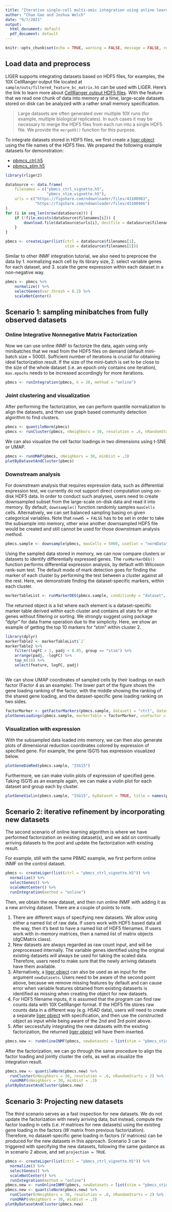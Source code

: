 ```yaml
---
title: "Iterative single-cell multi-omic integration using online learning"
author: "Chao Gao and Joshua Welch"
date: "9/7/2021"
output:
  html_document: default
  pdf_document: default
---
```


```r
knitr::opts_chunk$set(echo = TRUE, warning = FALSE, message = FALSE, results = "hide")
```

## Load data and preprocess

LIGER supports integrating datasets based on HDF5 files, for examples, the 10X CellRanger output file located at `sample/outs/filtered_feature_bc_matrix.h5` can be used with LIGER. Here's the link to learn more about [CellRanger output HDF5 files](https://support.10xgenomics.com/single-cell-gene-expression/software/pipelines/latest/advanced/h5_matrices). With the feature that we read one chunk of data into memory at a time, large-scale datasets stored on disk can be analyzed with a rather small memory specification. 

>Large datasets are often generated over multiple 10X runs (for example, multiple biological replicates). In such cases it may be necessary to merge the HDF5 files from each run into a single HDF5 file. We provide the `mergeH5()` function for this purpose.

To integrate datasets stored in HDF5 files, we first create a [liger object](../reference/liger-class.html) using the file names of the HDF5 files. We prepared the following example datasets for demonstration:

- [pbmcs_ctrl.h5](https://figshare.com/ndownloader/files/43108963)
- [pbmcs_stim.h5](https://figshare.com/ndownloader/files/43108966)

```R
library(rliger2)

dataSource <- data.frame(
    filenames = c("pbmcs_ctrl_vignette.h5", 
                  "pbmcs_stim_vignette.h5"),
    urls = c("https://figshare.com/ndownloader/files/43108963",
             "https://figshare.com/ndownloader/files/43108966")
)
for (i in seq_len(nrow(dataSource))) {
    if (!file.exists(dataSource$filenames[i])) {
        download.file(dataSource$urls[i], destfile = dataSource$filenames[i])
    }
}

pbmcs <- createLiger(list(ctrl = dataSource$filenames[1],
                          stim = dataSource$filenames[2]))
```

Similar to other iNMF integration tutorial, we also need to preprocee the data by 1. normalizing each cell by its library size, 2. select variable genes for each dataset, and 3. scale the gene expression within each dataset in a non-negative way.

```R
pbmcs <- pbmcs %>%
    normalize() %>%
    selectGenes(var.thresh = 0.2) %>%
    scaleNotCenter()
```

## Scenario 1: sampling minibatches from fully observed datasets

### Online Integrative Nonnegative Matrix Factorization

Now we can use online iNMF to factorize the data, again using only minibatches that we read from the HDF5 files on demand (default mini-batch size = 5000). Sufficient number of iterations is crucial for obtaining ideal factorization result. If the size of the mini-batch is set to be close to the size of the whole dataset (i.e. an epoch only contains one iteration), `max.epochs` needs to be increased accordingly for more iterations. 

```R
pbmcs <- runIntegration(pbmcs, k = 20, method = "online")
```

### Joint clustering and visualization

After performing the factorization, we can perform quantile normalization to align the datasets, and then use graph based community detection algorithm to find clusters.

```R
pbmcs <- quantileNorm(pbmcs)
pbmcs <- runCluster(pbmcs, nNeighbors = 30, resolution = .6, nRandomStarts = 2)
```

We can also visualize the cell factor loadings in two dimensions using t-SNE or UMAP.

```r
pbmcs <- runUMAP(pbmcs, nNeighbors = 30, minDist = .3)
plotByDatasetAndCluster(pbmcs)
```

### Downstream analysis

For downstream analysis that requires expression data, such as differential expression test, we currently do not support direct computation using on-disk HDF5 data. In order to conduct such analyses, users need to create downsampled subset from the large-scale on-disk data and read it into memory. By default, `downsample()` function randomly samples `maxCells` cells. Alternatively, we can set balanced sampling basing on given categorical variables. Note that `newH5 = FALSE` has to be set in order to take the subsample into memory, other wise another downsampled HDF5 file would be created and still cannot be used for those downstream analysis method. 

```R
pbmcs.sample <- downsample(pbmcs, maxCells = 5000, useSlot = "normData", newH5 = FALSE)
```

Using the sampled data stored in memory, we can now compare clusters or datasets to identify differentially expressed genes. The `runMarkerDEG()` function performs differential expression analysis, by default with Wilcoxon rank-sum test. The default mode of mark detection goes for finding the marker of each cluster by performing the test between a cluster against all the rest. Here, we demonstrate finding the dataset-specific markers, within each cluster.

```R
markerTableList <- runMarkerDEG(pbmcs.sample, conditionBy = "dataset", splitBy = "leiden_cluster")
```

The returned object is a list where each element is a dataset-specific marker table derived within each cluster and contains all stats for all the genes without filtering or sorting. We strongly suggest using package "dplyr" for data frame operation due to the simplicity. Here, we show an example of getting the top 10 markers for "stim" within cluster 2.

```R
library(dplyr)
markerTable2 <- markerTableList$`2`
markerTable2 %>%
    filter(logFC > 1, padj < 0.05, group == "stim") %>%
    arrange(padj, -logFC) %>%
    top_n(10) %>%
    select(feature, logFC, padj)
    
```

We can show UMAP coordinates of sampled cells by their loadings on each factor (Factor 4 as an example). The lower part of the figure shows the gene loading ranking of the factor, with the middle showing the ranking of the shared gene loading, and the dataset-specific gene loading ranking on two sides. 

```r
factorMarker <- getFactorMarkers(pbmcs.sample, dataset1 = "ctrl", dataset2 = "stim")
plotGeneLoadings(pbmcs.sample, markerTable = factorMarker, useFactor = 4)
```

### Visualization with expression

With the subsampled data loaded into memory, we can then also generate plots of dimensional reduction coordinates colored by expression of specified gene. For example, the gene ISG15 has expression visualized below.

```r
plotGeneDimRed(pbmcs.sample, "ISG15")
```

Furthermore, we can make violin plots of expression of specified gene. Taking ISG15 as an example again, we can make a violin plot for each dataset and group each by cluster. 

```r
plotGeneViolin(pbmcs.sample, "ISG15", byDataset = TRUE, title = names(pbmcs.sample))
```

## Scenario 2: iterative refinement by incorporating new datasets

The second scenario of online learning algorithm is where we have performed factorization on existing dataset(s), and we add on continually arriving datasets to the pool and update the factorization with existing result.

For example, still with the same PBMC example, we first perform online iNMF on the control dataset.

```r
pbmcs <- createLiger(list(ctrl = "pbmcs_ctrl_vignette.h5")) %>%
  normalize() %>%
  selectGenes() %>%
  scaleNotCenter() %>%
  runIntegration(method = "online")
```

Then, we obtain the new dataset, and then run online iNMF with adding it as a new arriving dataset. There are a couple of points to note.

1. There are different ways of specifying new datasets. We allow using either a named list of raw data. If users work with HDF5 based data all the way, then it's best to have a named list of HDF5 filenames. If users work with in-memory matrices, then a named list of matrix objects (dgCMatrix class).
2. New datasets are always regarded as raw count input, and will be preprocessed internally. The variable genes identified using the original existing datasets will always be used for taking the scaled data. Therefore, users need to make sure that the newly arriving datasets have them available. 
3. Alternatively, a [liger object](../references/liger-class.html) can also be used as an input for the argument `newDatasets`. Users need to be aware of the second point above, because we remove missing features by default and can cause error when variable features obtained from existing dataserts is identified as missing when creating the object for new datasets.
4. For HDF5 filename inputs, it is assumed that the program can find raw counts data with 10X CellRanger format. If the HDF5 file stores raw counts data in a different way (e.g. H5AD data), users will need to create a separate [liger object](../references/liger-class.html) with specification, and then use the constructed object as input while being aware of the 2nd and 3rd point above.
5. After seccessfully integrating the new datasets with the existing factorization, the returned [liger obejct](../references/liger-class.html) will have them inserted.

```R
pbmcs.new <- runOnlineINMF(pbmcs, newDatasets = list(stim = "pbmcs_stim_vignette.h5"))
```

After the factorization, we can go through the same procedure to align the factor loading and jointly cluster the cells, as well as visualize the integration result.

```r
pbmcs.new <- quantileNorm(pbmcs.new) %>%
  runCluster(nNeighbors = 30, resolution = .6, nRandomStarts = 2) %>%
  runUMAP(nNeighbors = 30, minDist = .3) 
plotByDatasetAndCluster(pbmcs.new)
```

## Scenario 3: Projecting new datasets

The third scenario serves as a fast inspection for new datasets. We do not update the factorization with newly arriving data, but instead, compute the factor loading in cells (i.e. $H$ matrices for new datasets) using the existing gene loading in the factors ($W$ matrix from previous factorization). Therefore, no dataset-specific gene loading in factors ($V$ matrices) can be produced for the new datasets in this approach. Scenario 3 can be triggered with specifying the new datasets, following the same guidance as in scenario 2 above, and set `projection = TRUE`. 

```r
pbmcs <- createLiger(list(ctrl = "pbmcs_ctrl_vignette.h5")) %>%
  normalize() %>%
  selectGenes() %>%
  scaleNotCenter() %>%
  runIntegration(method = "online")
pbmcs.new <- runOnlineINMF(pbmcs, newDatasets = list(stim = "pbmcs_stim_vignette.h5"), projection = TRUE)
pbmcs.new <- quantileNorm(pbmcs.new) %>%
  runCluster(nNeighbors = 30, resolution = .6, nRandomStarts = 2) %>%
  runUMAP(nNeighbors = 30, minDist = .3) 
plotByDatasetAndCluster(pbmcs.new)
```
